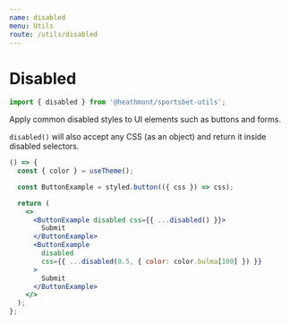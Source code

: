 ```yaml
---
name: disabled
menu: Utils
route: /utils/disabled
---
```


# Disabled

```js
import { disabled } from '@heathmont/sportsbet-utils';
```

Apply common disabled styles to UI elements such as buttons and forms.

`disabled()` will also accept any CSS (as an object) and return it inside disabled selectors.

```jsx react-live
() => {
  const { color } = useTheme();

  const ButtonExample = styled.button(({ css }) => css);

  return (
    <>
      <ButtonExample disabled css={{ ...disabled() }}>
        Submit
      </ButtonExample>
      <ButtonExample
        disabled
        css={{ ...disabled(0.5, { color: color.bulma[100] }) }}
      >
        Submit
      </ButtonExample>
    </>
  );
};
```
